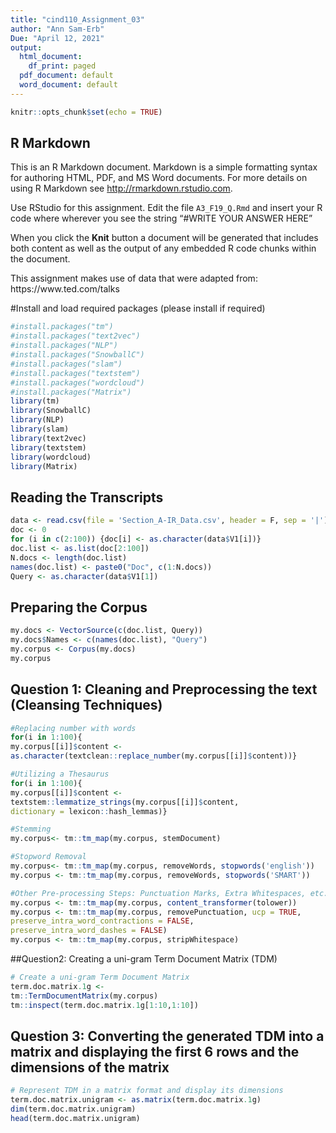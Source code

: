 ---
title: "cind110_Assignment_03"
author: "Ann Sam-Erb"
Due: "April 12, 2021"
output:
  html_document:
    df_print: paged
  pdf_document: default
  word_document: default
---

```{r setup, include=FALSE}
knitr::opts_chunk$set(echo = TRUE)
```

## R Markdown

This is an R Markdown document. Markdown is a simple formatting syntax for authoring HTML, PDF, and MS Word documents. For more details on using R Markdown see <http://rmarkdown.rstudio.com>.

Use RStudio for this assignment. 
Edit the file `A3_F19_Q.Rmd` and insert your R code where wherever you see the string "#WRITE YOUR ANSWER HERE"

When you click the **Knit** button a document will be generated that includes both content as well as the output of any embedded R code chunks within the document.

This assignment makes use of data that were adapted from:
https://www.ted.com/talks


#Install and load required packages (please install if required)
```{r}
#install.packages("tm")       
#install.packages("text2vec") 
#install.packages("NLP")
#install.packages("SnowballC")
#install.packages("slam")
#install.packages("textstem")
#install.packages("wordcloud")
#install.packages("Matrix")
library(tm)
library(SnowballC)
library(NLP)
library(slam)
library(text2vec)
library(textstem)
library(wordcloud)
library(Matrix)
```


## Reading the Transcripts
```{r}
data <- read.csv(file = 'Section_A-IR_Data.csv', header = F, sep = '|')
doc <- 0
for (i in c(2:100)) {doc[i] <- as.character(data$V1[i])}
doc.list <- as.list(doc[2:100])
N.docs <- length(doc.list)
names(doc.list) <- paste0("Doc", c(1:N.docs))
Query <- as.character(data$V1[1])
```

## Preparing the Corpus
```{r}
my.docs <- VectorSource(c(doc.list, Query))
my.docs$Names <- c(names(doc.list), "Query")
my.corpus <- Corpus(my.docs)
my.corpus
```


## Question 1: Cleaning and Preprocessing the text (Cleansing Techniques)
```{r}
#Replacing number with words
for(i in 1:100){
my.corpus[[i]]$content <-
as.character(textclean::replace_number(my.corpus[[i]]$content))}

#Utilizing a Thesaurus
for(i in 1:100){
my.corpus[[i]]$content <-
textstem::lemmatize_strings(my.corpus[[i]]$content,
dictionary = lexicon::hash_lemmas)}

#Stemming
my.corpus<- tm::tm_map(my.corpus, stemDocument)

#Stopword Removal
my.corpus<- tm::tm_map(my.corpus, removeWords, stopwords('english'))
my.corpus <- tm::tm_map(my.corpus, removeWords, stopwords('SMART'))

#Other Pre-processing Steps: Punctuation Marks, Extra Whitespaces, etc.
my.corpus <- tm::tm_map(my.corpus, content_transformer(tolower))
my.corpus <- tm::tm_map(my.corpus, removePunctuation, ucp = TRUE,
preserve_intra_word_contractions = FALSE,
preserve_intra_word_dashes = FALSE)
my.corpus <- tm::tm_map(my.corpus, stripWhitespace)
```

##Question2: Creating a uni-gram Term Document Matrix (TDM)
```{r}
# Create a uni-gram Term Document Matrix
term.doc.matrix.1g <-
tm::TermDocumentMatrix(my.corpus)
tm::inspect(term.doc.matrix.1g[1:10,1:10])
```

## Question 3: Converting the generated TDM into a matrix and displaying the first 6 rows and the dimensions of the matrix
```{r}
# Represent TDM in a matrix format and display its dimensions
term.doc.matrix.unigram <- as.matrix(term.doc.matrix.1g)
dim(term.doc.matrix.unigram)
head(term.doc.matrix.unigram)
```


